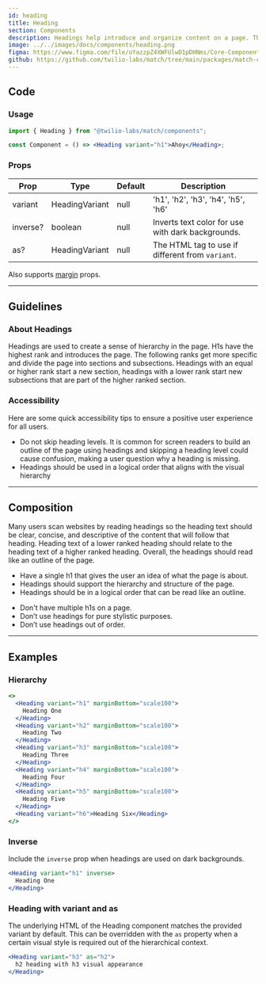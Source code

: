 ```yaml
---
id: heading
title: Heading
section: Components
description: Headings help introduce and organize content on a page. There is typically a main heading for the page and additional headings for the subsequent sections.
image: ../../images/docs/components/heading.png
figma: https://www.figma.com/file/oYazzpZ4XWFUlwD1pDHNms/Core-Components?node-id=176%3A551
github: https://github.com/twilio-labs/match/tree/main/packages/match-components/src/heading
---
```



## Code

### Usage

```jsx
import { Heading } from "@twilio-labs/match/components";

const Component = () => <Heading variant="h1">Ahoy</Heading>;
```

### Props

| Prop     | Type           | Default | Description                                       |
| -------- | -------------- | ------- | ------------------------------------------------- |
| variant  | HeadingVariant | null    | 'h1', 'h2', 'h3', 'h4', 'h5', 'h6'                |
| inverse? | boolean        | null    | Inverts text color for use with dark backgrounds. |
| as?      | HeadingVariant | null    | The HTML tag to use if different from `variant`.  |

Also supports [margin](/components/#margin-props) props.

---

## Guidelines

### About Headings

Headings are used to create a sense of hierarchy in the page. H1s have the highest rank and introduces the page. The following ranks get more specific and divide the page into sections and subsections. Headings with an equal or higher rank start a new section, headings with a lower rank start new subsections that are part of the higher ranked section.

### Accessibility

Here are some quick accessibility tips to ensure a positive user experience for all users.

- Do not skip heading levels. It is common for screen readers to build an outline of the page using headings and skipping a heading level could cause confusion, making a user question why a heading is missing.
- Headings should be used in a logical order that aligns with the visual hierarchy

---

## Composition

Many users scan websites by reading headings so the heading text should be clear, concise, and descriptive of the content that will follow that heading. Heading text of a lower ranked heading should relate to the heading text of a higher ranked heading. Overall, the headings should read like an outline of the page.

<Guidelines>
  <Do>
    <ul>
      <li>
        Have a single h1 that gives the user an idea of what the page is about.
      </li>
      <li>Headings should support the hierarchy and structure of the page.</li>
      <li>
        Headings should be in a logical order that can be read like an outline.
      </li>
    </ul>
  </Do>
  <DoNot>
    <ul>
      <li>Don't have multiple h1s on a page.</li>
      <li>Don’t use headings for pure stylistic purposes.</li>
      <li>Don’t use headings out of order.</li>
    </ul>
  </DoNot>
</Guidelines>

---

## Examples

### Hierarchy

```jsx live
<>
  <Heading variant="h1" marginBottom="scale100">
    Heading One
  </Heading>
  <Heading variant="h2" marginBottom="scale100">
    Heading Two
  </Heading>
  <Heading variant="h3" marginBottom="scale100">
    Heading Three
  </Heading>
  <Heading variant="h4" marginBottom="scale100">
    Heading Four
  </Heading>
  <Heading variant="h5" marginBottom="scale100">
    Heading Five
  </Heading>
  <Heading variant="h6">Heading Six</Heading>
</>
```

### Inverse

Include the `inverse` prop when headings are used on dark backgrounds.

```jsx live bg=darkest
<Heading variant="h1" inverse>
  Heading One
</Heading>
```

### Heading with variant and as

The underlying HTML of the Heading component matches the provided variant by default. This can be overridden with the `as` property when a certain visual style is required out of the hierarchical context.

```jsx live
<Heading variant="h3" as="h2">
  h2 heading with h3 visual appearance
</Heading>
```
